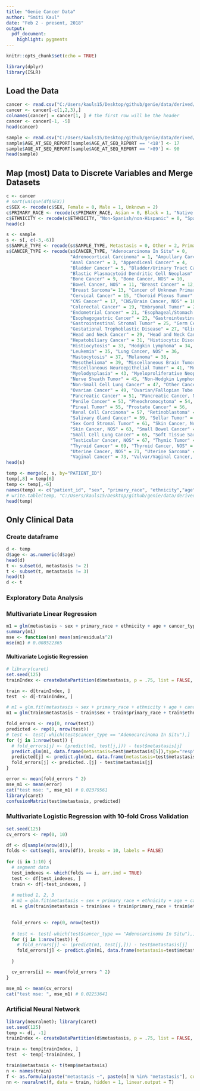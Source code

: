 ```yaml
---
title: "Genie Cancer Data"
author: "Smiti Kaul"
date: "Feb 2 - present, 2018"
output: 
  pdf_document: 
    highlight: pygments
---
```



```r
knitr::opts_chunk$set(echo = TRUE)
```

```r
library(dplyr)
library(ISLR)
```


## Load the Data

```r
cancer <- read.csv("C:/Users/kauls15/Desktop/github/genie/data/derived/data_clinical_patient.txt", stringsAsFactors = FALSE, sep = "\t")
cancer <- cancer[-c(1,2,3),]
colnames(cancer) = cancer[1, ] # the first row will be the header
cancer <- cancer[-1, -5]  
head(cancer)

sample <- read.csv("C:/Users/kauls15/Desktop/github/genie/data/derived/data_clinical_sample.txt", stringsAsFactors = FALSE, sep = "\t")
sample$AGE_AT_SEQ_REPORT[sample$AGE_AT_SEQ_REPORT == '<18'] <- 17
sample$AGE_AT_SEQ_REPORT[sample$AGE_AT_SEQ_REPORT == '>89'] <- 90
head(sample)
```

## Map (most) Data to Discrete Variables and Merge Datasets

```r
c <- cancer
# sort(unique(df$SEX))
c$SEX <- recode(c$SEX, Female = 0, Male = 1, Unknown = 2)
c$PRIMARY_RACE <- recode(c$PRIMARY_RACE, Asian = 0, Black = 1, "Native American" = 2, Other = 3, Undefined = 4, Unknown = 5, White = 6)
c$ETHNICITY <- recode(c$ETHNICITY, "Non-Spanish/non-Hispanic" = 0, "Spanish/Hispanic" = 1, Unknown = 2)
head(c)

s <- sample
s <- s[, c(-3,-6)]
s$SAMPLE_TYPE <- recode(s$SAMPLE_TYPE, Metastasis = 0, Other = 2, Primary = 1, Unspecified = 3)
s$CANCER_TYPE <- recode(s$CANCER_TYPE, "Adenocarcinoma In Situ" = 0, 
                        "Adrenocortical Carcinoma" = 1, "Ampullary Carcinoma" = 2,
                        "Anal Cancer" = 3, "Appendiceal Cancer" = 4,
                        "Bladder Cancer" = 5, "Bladder/Urinary Tract Cancer, NOS" = 6,
                        "Blastic Plasmacytoid Dendritic Cell Neoplasm" = 7, "Blood Cancer, NOS" = 8,
                        "Bone Cancer" = 9, "Bone Cancer, NOS" = 10, 
                        "Bowel Cancer, NOS" = 11, "Breast Cancer" = 12, 
                        "Breast Sarcoma"= 13, "Cancer of Unknown Primary" = 14, 
                        "Cervical Cancer" = 15, "Choroid Plexus Tumor" = 16, 
                        "CNS Cancer" = 17, "CNS/Brain Cancer, NOS" = 18, 
                        "Colorectal Cancer" = 19, "Embryonal Tumor" = 20, 
                        "Endometrial Cancer" = 21, "Esophageal/Stomach Cancer, NOS" = 22, 
                        "Esophagogastric Cancer" = 23, "Gastrointestinal Neuroendocrine Tumor" = 24,
                        "Gastrointestinal Stromal Tumor" = 25, "Germ Cell Tumor" = 26, 
                        "Gestational Trophoblastic Disease" = 27, "Glioma" = 28, 
                        "Head and Neck Cancer" = 29, "Head and Neck Cancer, NOS" = 30, 
                        "Hepatobiliary Cancer" = 31, "Histiocytic Disorder" = 32, 
                        "Histiocytosis" = 33, "Hodgkin Lymphoma" = 34,
                        "Leukemia" = 35, "Lung Cancer, NOS" = 36, 
                        "Mastocytosis" = 37, "Melanoma" = 38,
                        "Mesothelioma" = 39, "Miscellaneous Brain Tumor" = 40,
                        "Miscellaneous Neuroepithelial Tumor" = 41, "Multiple Myeloma" = 42,
                        "Myelodysplasia" = 43, "Myeloproliferative Neoplasm" = 44,
                        "Nerve Sheath Tumor" = 45, "Non-Hodgkin Lymphoma" = 46, 
                        "Non-Small Cell Lung Cancer" = 47, "Other Cancer, NOS"= 48,
                        "Ovarian Cancer" = 49, "Ovarian/Fallopian Tube Cancer, NOS" = 50, 
                        "Pancreatic Cancer" = 51, "Pancreatic Cancer, NOS" = 52, 
                        "Penile Cancer" = 53, "Pheochromocytoma" = 54, 
                        "Pineal Tumor" = 55, "Prostate Cancer" = 56,
                        "Renal Cell Carcinoma" = 57, "Retinoblastoma" = 58,
                        "Salivary Gland Cancer" = 59, "Sellar Tumor" = 60,
                        "Sex Cord Stromal Tumor" = 61, "Skin Cancer, Non-Melanoma" = 62, 
                        "Skin Cancer, NOS" = 63, "Small Bowel Cancer" = 64, 
                        "Small Cell Lung Cancer" = 65, "Soft Tissue Sarcoma" = 66,
                        "Testicular Cancer, NOS" = 67, "Thymic Tumor" = 68,
                        "Thyroid Cancer" = 69, "Thyroid Cancer, NOS" = 70,
                        "Uterine Cancer, NOS" = 71, "Uterine Sarcoma" = 72, 
                        "Vaginal Cancer" = 73, "Vulvar/Vaginal Cancer, NOS" = 74, "Wilms Tumor" = 75)
head(s)

temp <- merge(c, s, by="PATIENT_ID")
temp[,8] = temp[6]
temp <- temp[,-6]
names(temp) <- c("patient_id", "sex", "primary_race", "ethnicity","age", "cancer_type", "metastasis")
# write.table(temp, "C:/Users/kauls15/Desktop/github/genie/data/derived/data_clinical_patient_and_sample.txt", sep="\t")
head(temp)
```

## Only Clinical Data

### Create dataframe
```r
d <- temp
d$age <- as.numeric(d$age)
head(d)
t <- subset(d, metastasis != 2)
t <- subset(t, metastasis != 3)
head(t)
d <- t
```

### Exploratory Data Analysis

### Multivariate Linear Regression
```r
m1 = glm(metastasis ~ sex + primary_race + ethnicity + age + cancer_type, data = d)
summary(m1)
mse <- function(sm) mean(sm$residuals^2)
mse(m1) # 0.008522365
```

#### Multivariate Logistic Regression

```r
# library(caret)
set.seed(125)
trainIndex <- createDataPartition(d$metastasis, p = .75, list = FALSE, times = 1)

train <- d[trainIndex, ]
test  <- d[-trainIndex, ]

# m1 = glm.fit(metastasis ~ sex + primary_race + ethnicity + age + cancer_type, data = train, family = binomial)
m1 = glm(train$metastasis ~ train$sex + train$primary_race + train$ethnicity + train$age + train$cancer_type, family = binomial)

fold_errors <- rep(0, nrow(test))
predicted <- rep(0, nrow(test))
# test <- test[-which(test$cancer_type == "Adenocarcinoma In Situ"),]
for (j in 1:nrow(test)) {
  # fold_errors[j] <- (predict(m1, test[j,])) - test$metastasis[j]
  predict.glm(m1, data.frame(metastasis=test$metastasis[5]),type="resp")
  predicted[j] <- predict.glm(m1, data.frame(metastasis=test$metastasis[j]),type="resp")
  fold_errors[j] <- predicted..[j] - test$metastasis[j]
}

error <- mean(fold_errors ^ 2)
mse_m1 <- mean(error)
cat("test mse: ", mse_m1) # 0.02379561
library(caret)
confusionMatrix(test$metastasis, predicted)
```

### Multivariate Logistic Regression with 10-fold Cross Validation

```r
set.seed(125)
cv_errors <- rep(0, 10)

df <- d[sample(nrow(d)),]
folds <- cut(seq(1, nrow(df)), breaks = 10, labels = FALSE)
 
for (i in 1:10) {
  # segment data
  test_indexes <- which(folds == i, arr.ind = TRUE)
  test <- df[test_indexes, ]
  train <- df[-test_indexes, ]
  
  # method 1, 2, 3
  # m1 = glm.fit(metastasis ~ sex + primary_race + ethnicity + age + cancer_type, data = train, family = binomial)
  m1 = glm(train$metastasis ~ train$sex + train$primary_race + train$ethnicity + train$age + train$cancer_type, family = binomial)
  

  fold_errors <- rep(0, nrow(test))
  
  # test <- test[-which(test$cancer_type == "Adenocarcinoma In Situ"),]
  for (j in 1:nrow(test)) {
    # fold_errors[j] <- (predict(m1, test[j,])) - test$metastasis[j]
    fold_errors[j] <- predict.glm(m1, data.frame(metastasis=test$metastasis[j]),type="resp") - test$metastasis[j]

  }

  cv_errors[i] <- mean(fold_errors ^ 2)
}

mse_m1 <- mean(cv_errors)
cat("test mse: ", mse_m1) # 0.02253641
```

### Artificial Neural Network
```r
library(neuralnet); library(caret)
set.seed(125)
temp <- d[, -1]
trainIndex <- createDataPartition(d$metastasis, p = .75, list = FALSE, times = 1)

train <- temp[trainIndex, ]
test  <- temp[-trainIndex, ]

train$metastasis <- t(temp$metastasis)
n <- names(train)
f <- as.formula(paste("metastasis ~", paste(n[!n %in% "metastasis"], collapse = " + ")))
nn <- neuralnet(f, data = train, hidden = 1, linear.output = T)
```

